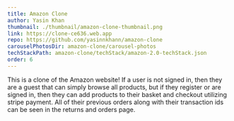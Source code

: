 ```yaml
---
title: Amazon Clone
author: Yasin Khan
thumbnail: ./thumbnail/amazon-clone-thumbnail.png
link: https://clone-ce636.web.app
repo: https://github.com/yasinnkhann/amazon-clone
carouselPhotosDir: amazon-clone/carousel-photos
techStackPath: amazon-clone/techStack/amazon-2.0-techStack.json
order: 6
---
```


This is a clone of the Amazon website! If a user is not signed in, then they are a guest that can simply browse all products, but if they register or are signed in, then they can add products to their basket and checkout utilizing stripe payment. All of their previous orders along with their transaction ids can be seen in the returns and orders page.
